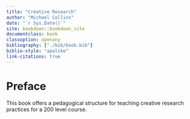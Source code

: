 ```yaml
---
title: "Creative Research"
author: "Michael Collins"
date: "`r Sys.Date()`"
site: bookdown::bookdown_site
documentclass: book
classoption: openany
bibliography: ["./bib/book.bib"]
biblio-style: "apalike"
link-citations: true
---
```


# Preface {-}

This book offers a pedagogical structure for teaching creative research practices for a 200 level course.
